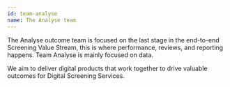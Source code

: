 ```yaml
---
id: team-analyse
name: The Analyse team
---
```


The Analyse outcome team is focused on the last stage in the end-to-end Screening Value Stream, this is where performance, reviews, and reporting happens. Team Analyse is mainly focused on data.

We aim to deliver digital products that work together to drive valuable outcomes for Digital Screening Services.
